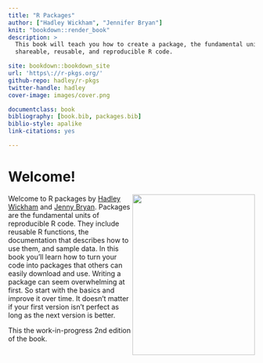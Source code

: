 ```yaml
--- 
title: "R Packages"
author: ["Hadley Wickham", "Jennifer Bryan"]
knit: "bookdown::render_book"
description: >
  This book will teach you how to create a package, the fundamental unit of
  shareable, reusable, and reproducible R code.

site: bookdown::bookdown_site
url: 'https\://r-pkgs.org/'
github-repo: hadley/r-pkgs
twitter-handle: hadley
cover-image: images/cover.png

documentclass: book
bibliography: [book.bib, packages.bib]
biblio-style: apalike
link-citations: yes

---
```


# Welcome! {-}

<img src="images/cover.png" width="250" height="328" align="right" alt="" class="cover" /> Welcome to R packages by [Hadley Wickham](http://hadley.nz) and [Jenny Bryan](http://jennybryan.org/). Packages are the fundamental units of reproducible R code. They include reusable R functions, the documentation that describes how to use them, and sample data. In this book you'll learn how to turn your code into packages that others can easily download and use. Writing a package can seem overwhelming at first. So start with the basics and improve it over time. It doesn't matter if your first version isn't perfect as long as the next version is better.

This the work-in-progress 2nd edition of the book.
